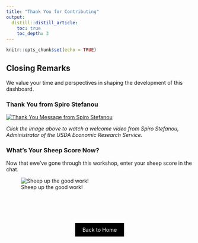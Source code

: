 ```yaml
---
title: "Thank You for Contributing"
output: 
  distill::distill_article:
    toc: true
    toc_depth: 3
---
```


```r
knitr::opts_chunk$set(echo = TRUE)
```

## Closing Remarks 

We value your time and perspectives in shaping the development of this dashboard.

### Thank You from Spiro Stefanou

[![Thank You Message from Spiro Stefanou](http://via.placeholder.com/640x360)](URL "Thank You Message from Spiro Stefanou, USDA-ERS Administrator"){target="_blank"}

*Click the image above to watch a welcome video from Spiro Stefanou, Administrator of the USDA Economic Research Service.*   

### What's Your Sheep Score Now?

Now that ewe've gone through this workshop, enter your sheep score in the chat.

![Sheep up the good work!](sheep.jpg)



<!-- ################## -->

<div style="padding-bottom: 60px;"></div>

<!--===================================-->
<div style="text-align: center;">
  <a href="index.html" class="btn" style="background-color: black; color: white; padding: 10px 20px; text-align: center; text-decoration: none; display: inline-block;">Back to Home</a>
</div>


<!-- Back to Top Button 
<div id="back-to-top" style="position: fixed; bottom: 20px; right: 20px; display: none;">
  <a href="#top" onclick="document.body.scrollTop = 0; document.documentElement.scrollTop = 0; return false;" style="text-decoration: none; color: white; background-color: black; padding: 10px;">Back to Top</a>
</div>

<script>
window.onscroll = function() {scrollFunction()};

function scrollFunction() {
  if (document.body.scrollTop > 20 || document.documentElement.scrollTop > 20) {
    document.getElementById("back-to-top").style.display = "block";
  } else {
    document.getElementById("back-to-top").style.display = "none";
  }
}
</script>
-->